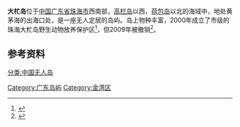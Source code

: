 {{Infobox Islands
| plural = yes
| name             =大杧岛
| image name       =Damang island china location map4.jpg
| image caption    = 大杧岛位置
| locator map      =
| map_custom       = 
| native name      = 
| native name link = 
| other_names         = 
| location         = [[南海|南海]]
| coordinates      = {{Coord|21|55|17|N|113|08|38|E|display=inline}}
| archipelago      = 
| total islands    = 
| major islands    = 
| area             =5.38平方公里
| length           =
| width            =
| coastline        =
| highest mount    = 
| elevation        =大杧山（269米）
| country                         = China
| country admin divisions title     = 省
| country admin divisions           = [[广东省|广东省]]
| country admin divisions title 1   = 市
| country admin divisions 1         = [[珠海市|珠海市]]
| country admin divisions title 2   = 区
| country admin divisions 2         =[[金湾区|金湾区]]
| population       = 无人定居
| population as of = 
| density          = 
| ethnic groups    = 
| additional info  =
}}
'''大杧岛'''位于[[中国|中国]][[广东省|广东省]][[珠海市|珠海市]]西南部，[[高栏岛|高栏岛]]以西，[[荷包岛|荷包岛]]以北的海域中，地处黄茅海的出海口处，是一座无人定居的岛屿。岛上物种丰富，2000年成立了市级的珠海大杧岛野生动物放养保护区<ref>{{Cite web |url=http://wcm.gdf.gov.cn/zrbhq/js_bhq.php |title=广东省野生动植物保护管理办公室：广东省自然保护区介绍 |access-date=2011-10-04 |archive-date=2012-07-13 |archive-url=https://web.archive.org/web/20120713062003/http://wcm.gdf.gov.cn/zrbhq/js_bhq.php |dead-url=yes }}</ref>，但2009年被撤销<ref>{{cite web |language=zh-cn |publisher=广东省环境保护厅 |title=2009年1月～6月省政府批准自然保护区事项 |url=http://e.jmnews.com.cn/m/2010/12/21/09/m_260206.shtml |date=2009-07-09 |accessdate=2011-10-04 |deadurl=yes |archiveurl=https://web.archive.org/web/20111120084148/http://e.jmnews.com.cn/m/2010/12/21/09/m_260206.shtml |archivedate=2011-11-20 }}</ref>。
==参考资料==
{{reflist}}
{{广东小作品}}
[[Category:广东岛屿|Category:广东岛屿]]
[[Category:金湾区|Category:金湾区]]
[[分类:中国无人岛|分类:中国无人岛]]